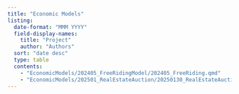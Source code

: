 ```yaml
---
title: "Economic Models"
listing: 
  date-format: "MMM YYYY"
  field-display-names: 
    title: "Project"
    author: "Authors"
  sort: "date desc"
  type: table
  contents: 
    - "EconomicModels/202405_FreeRidingModel/202405_FreeRiding.qmd"
    - "EconomicModels/202501_RealEstateAuction/20250130_RealEstateAuction.qmd"
---
```

